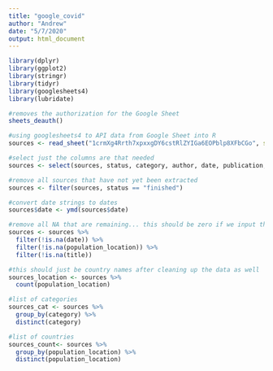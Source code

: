 ```yaml
---
title: "google_covid"
author: "Andrew"
date: "5/7/2020"
output: html_document
---
```


```r

library(dplyr)
library(ggplot2)
library(stringr)
library(tidyr)
library(googlesheets4)
library(lubridate)

#removes the authorization for the Google Sheet
sheets_deauth()

#using googlesheets4 to API data from Google Sheet into R
sources <- read_sheet("1crmXg4Rrth7xpxxgDY6cstRlZYIGa6EOPblp8XFbCGo", sheet = "sources")

#select just the columns are that needed
sources <- select(sources, status, category, author, date, publication, title, population_location)

#remove all sources that have not yet been extracted
sources <- filter(sources, status == "finished")

#convert date strings to dates
sources$date <- ymd(sources$date)

#remove all NA that are remaining... this should be zero if we input the data well
sources <- sources %>% 
  filter(!is.na(date)) %>% 
  filter(!is.na(population_location)) %>%
  filter(!is.na(title))

#this should just be country names after cleaning up the data as well
sources_location <- sources %>% 
  count(population_location)

#list of categories
sources_cat <- sources %>%
  group_by(category) %>% 
  distinct(category)

#list of countries
sources_count<- sources %>%
  group_by(population_location) %>% 
  distinct(population_location)
  





```